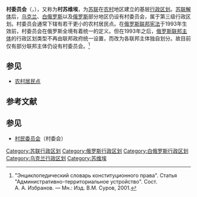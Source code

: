 {{not|村民委员会}}
'''村委员会'''（{{lang-ru|сельсовет}}，{{lang-uk|сільрада}}），又称为'''村苏维埃'''，为[[苏联|苏联]]在[[农村|农村]]地区建立的基层[[行政区划|行政区划]]。[[苏联解体|苏联解体]]后，[[乌克兰|乌克兰]]、[[白俄罗斯|白俄罗斯]]以及[[俄罗斯|俄罗斯]]部分地区仍设有村委员会，属于第三级行政区划。村委员会通常下辖有若干更小的农村居民点。在[[俄罗斯联邦宪法|俄罗斯联邦宪法]]于1993年生效前，村委员会在俄罗斯全境有着统一的定义。但在1993年之后，[[俄罗斯联邦主体|俄罗斯联邦主体]]的行政区划类型不再由联邦政府统一设置，而改为各联邦主体独自划分。故目前仅有部分联邦主体仍设有村委员会。<ref name="ConstLawDict">"Энциклопедический словарь конституционного права". Статья "Административно-территориальное устройство". Сост. А. А. Избранов. — Мн.: Изд. В.М. Суров, 2001.</ref>

== 参见  ==
* [[农村居民点|农村居民点]]

== 参考文献 ==
{{Reflist}}

== 参见 ==
* [[村民委员会|村民委员会]]（村委会）

[[Category:苏联行政区划|Category:苏联行政区划]]
[[Category:俄罗斯行政区划|Category:俄罗斯行政区划]]
[[Category:白俄罗斯行政区划|Category:白俄罗斯行政区划]]
[[Category:乌克兰行政区划|Category:乌克兰行政区划]]
[[Category:苏维埃|Category:苏维埃]]

{{行政区划小作品}}